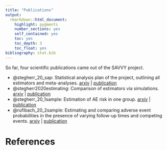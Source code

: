 ```yaml
---
title: "Publications"
output: 
  rmarkdown::html_document:
    highlight: pygments
    number_sections: yes
    self_contained: yes
    toc: yes
    toc_depth: 3
    toc_float: yes
bibliography: stat.bib
---
```


So far, four scientific publications came out of the SAVVY project.


- @stegherr_20_sap: Statistical analysis plan of the project, outlining all estimators and meta-analyses. [arxiv](https://arxiv.org/abs/1912.00263) | [publication](https://doi.org/10.1002/bimj.201900347)
- @stegherr2020estimating: Comparison of estimators via simulations. [arxiv](https://arxiv.org/abs/2001.05709) | [publication](https://doi.org/10.1002/pst.2130)
- @stegherr_20_1sample: Estimation of AE risk in one group. [arxiv]() | [publication]()
- @rufibach_20_2sample: Estimating and comparing adverse event probabilities in the presence of varying follow-up times and competing events. [arxiv](https://arxiv.org/abs/2008.07881) | [publication](https://doi.org/10.1080/19466315.2022.2144944)



# References